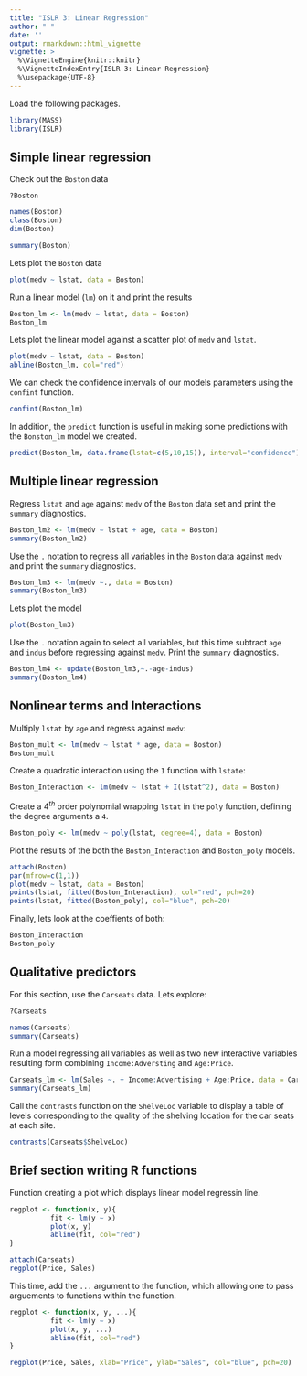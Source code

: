 ```yaml
---
title: "ISLR 3: Linear Regression"
author: " "
date: ''
output: rmarkdown::html_vignette
vignette: >
  %\VignetteEngine{knitr::knitr}
  %\VignetteIndexEntry{ISLR 3: Linear Regression}
  %\usepackage{UTF-8}
---
```





Load the following packages.
```r
library(MASS)
library(ISLR)
```

## Simple linear regression
Check out the `Boston` data
```
?Boston
```
```r
names(Boston)
class(Boston)
dim(Boston)
```
```r
summary(Boston)
```
Lets plot the `Boston` data
```r
plot(medv ~ lstat, data = Boston)
```

Run a linear model (`lm`) on it and print the results

```r
Boston_lm <- lm(medv ~ lstat, data = Boston)
Boston_lm
```

Lets plot the linear model against a scatter plot of `medv` and `lstat`.

```r
plot(medv ~ lstat, data = Boston)
abline(Boston_lm, col="red")
```

We can check the confidence intervals of our models parameters using the `confint` function.
```r
confint(Boston_lm)
```

In addition, the `predict` function is useful in making some predictions with the `Bonston_lm` model we created.
```r
predict(Boston_lm, data.frame(lstat=c(5,10,15)), interval="confidence")
```

\newpage

## Multiple linear regression

Regress `lstat` and `age` against `medv` of the `Boston` data set and print the `summary` diagnostics. 

```r
Boston_lm2 <- lm(medv ~ lstat + age, data = Boston)
summary(Boston_lm2)
```

Use the `.` notation to regress all variables in the `Boston` data against `medv` and print the `summary` diagnostics.
```r
Boston_lm3 <- lm(medv ~., data = Boston)
summary(Boston_lm3)
```

Lets plot the model
```r
plot(Boston_lm3)
```

Use the `.` notation again to select all variables, but this time subtract `age` and `indus` before regressing against `medv`. Print the `summary` diagnostics.

```r
Boston_lm4 <- update(Boston_lm3,~.-age-indus)
summary(Boston_lm4)
```

## Nonlinear terms and Interactions

Multiply `lstat` by `age` and regress against `medv`:

```r
Boston_mult <- lm(medv ~ lstat * age, data = Boston)
Boston_mult
```

Create a quadratic interaction using the `I` function with `lstate`:
```r
Boston_Interaction <- lm(medv ~ lstat + I(lstat^2), data = Boston)
```

Create a $4^{th}$ order polynomial wrapping `lstat` in the `poly` function, defining the degree arguments a `4`.
```r
Boston_poly <- lm(medv ~ poly(lstat, degree=4), data = Boston)
```

Plot the results of the both the `Boston_Interaction` and `Boston_poly` models.
```r
attach(Boston)
par(mfrow=c(1,1))
plot(medv ~ lstat, data = Boston)
points(lstat, fitted(Boston_Interaction), col="red", pch=20)
points(lstat, fitted(Boston_poly), col="blue", pch=20)
```

Finally, lets look at the coeffients of both:
```r
Boston_Interaction
Boston_poly
```

## Qualitative predictors

For this section, use the `Carseats` data. Lets explore:

```r
?Carseats
```
```r
names(Carseats)
summary(Carseats)
```

Run a model regressing all variables as well as two new interactive variables resulting form combining `Income:Adversting` and `Age:Price`.
```r
Carseats_lm <- lm(Sales ~. + Income:Advertising + Age:Price, data = Carseats)
summary(Carseats_lm)
```

Call the `contrasts` function on the `ShelveLoc` variable to display a table of levels corresponding to the quality of the shelving location for the car seats at each site.
```r
contrasts(Carseats$ShelveLoc)
```


## Brief section writing R functions

Function creating a plot which displays linear model regressin line.

```r
regplot <- function(x, y){
          fit <- lm(y ~ x)
          plot(x, y)
          abline(fit, col="red")
}

attach(Carseats)
regplot(Price, Sales)
```

This time, add the `...` argument to the function, which allowing one to pass arguements to functions within the function.
```r
regplot <- function(x, y, ...){
          fit <- lm(y ~ x)
          plot(x, y, ...)
          abline(fit, col="red")
}

regplot(Price, Sales, xlab="Price", ylab="Sales", col="blue", pch=20)

```